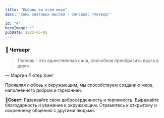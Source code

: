 ```yaml
---
title: "Любовь во всем мире"
desc: "Семь световых мыслей - сегодня: 🎉Четверг"

id: "4"
heroImage: ""
pubDate: 2023-05-08
---
```


### 📝 Четверг

> Любовь - это единственная сила, способная преобразить врага в друга.
<figcaption>
 &mdash; Мартин Лютер Кинг
</figcaption>

Проявляя любовь к окружающим, мы способствуем созданию мира, наполненного добром и гармонией.

📍**Совет:** Развивайте свою добросердечность и терпимость. Выражайте благодарность и уважение к окружающим. Стремитесь к открытому и искреннему общению с другими людьми.
